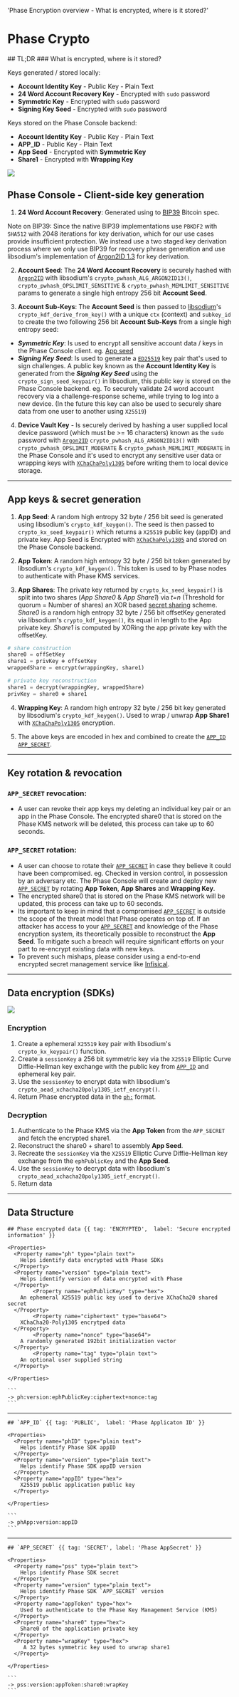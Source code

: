   'Phase Encryption overview - What is encrypted, where is it stored?'

# Phase Crypto

<Note>
## TL;DR
### What is encrypted, where is it stored?

Keys generated / stored locally:

- **Account Identity Key** - Public Key - Plain Text
- **24 Word Account Recovery Key** - Encrypted with `sudo` password
- **Symmetric Key** - Encrypted with `sudo` password
- **Signing Key Seed** - Encrypted with `sudo` password

Keys stored on the Phase Console backend:

- **Account Identity Key** - Public Key - Plain Text
- **APP_ID** - Public Key - Plain Text
- **App Seed** - Encrypted with **Symmetric Key**
- **Share1** - Encrypted with **Wrapping Key**

</Note>

![](/assets/phase-console-crypto.svg)

## Phase Console - Client-side key generation

1. **24 Word Account Recovery**: Generated using to [BIP39](https://github.com/bitcoin/bips/blob/master/bip-0039.mediawiki) Bitcoin spec.

Note on BIP39: Since the native BIP39 implementations use `PBKDF2` with `SHA512` with 2048 iterations for key derivation, which for our use cases provide insufficient protection. We instead use a two staged key derivation process where we only use BIP39 for recovery phrase generation and use libsodium's implementation of [Argon2ID 1.3](https://doc.libsodium.org/password_hashing#argon2) for key derivation.

2. **Account Seed**: The **24 Word Account Recovery** is securely hashed with [`Argon2ID`](https://en.wikipedia.org/wiki/Argon2) with libsodium's `crypto_pwhash_ALG_ARGON2ID13()`, `crypto_pwhash_OPSLIMIT_SENSITIVE` & `crypto_pwhash_MEMLIMIT_SENSITIVE` params to generate a single high entropy 256 bit **Account Seed**.

3. **Account Sub-Keys**: The **Account Seed** is then passed to [libsodium](https://doc.libsodium.org/key_derivation#deriving-keys-from-a-single-high-entropy-key)'s `crypto_kdf_derive_from_key()` with a unique `ctx` (context) and `subkey_id` to create the two following 256 bit **Account Sub-Keys** from a single high entropy seed:

- **_Symmetric Key_**: Is used to encrypt all sensitive account data / keys in the Phase Console client. eg. [App seed](/security/phase-encryption#app-keys-and-secret-generation)
- **_Signing Key Seed_**: Is used to generate a [`ED25519`](https://www.cryptopp.com/wiki/Ed25519) key pair that's used to sign challenges. A public key known as the **Account Identity Key** is generated from the **_Signing Key Seed_** using the `crypto_sign_seed_keypair()` in libsodium, this public key is stored on the Phase Console backend. eg. To securely validate 24 word account recovery via a challenge-response scheme, while trying to log into a new device. (In the future this key can also be used to securely share data from one user to another using `X25519`)

4. **Device Vault Key** - Is securely derived by hashing a user supplied local device password (which must be >= 16 characters) known as the `sudo` password with [`Argon2ID`](https://en.wikipedia.org/wiki/Argon2) `crypto_pwhash_ALG_ARGON2ID13()` with `crypto_pwhash_OPSLIMIT_MODERATE` & `crypto_pwhash_MEMLIMIT_MODERATE` in the Phase Console and it's used to encrypt any sensitive user data or wrapping keys with [`XChaChaPoly1305`](https://doc.libsodium.org/secret-key_cryptography/aead/chacha20-poly1305) before writing them to local device storage.

---

## App keys & secret generation

1. **App Seed**: A random high entropy 32 byte / 256 bit seed is generated using libsodium's `crypto_kdf_keygen()`. The seed is then passed to `crypto_kx_seed_keypair()` which returns a `X25519` public key (appID) and private key. App Seed is Encrypted with [`XChaChaPoly1305`](https://doc.libsodium.org/secret-key_cryptography/aead/chacha20-poly1305) and stored on the Phase Console backend.

2. **App Token**: A random high entropy 32 byte / 256 bit token generated by libsodium's `crypto_kdf_keygen()`. This token is used to by Phase nodes to authenticate with Phase KMS services.

3. **App Shares**: The private key returned by `crypto_kx_seed_keypair()` is split into two shares (_App Share0_ & _App Share1_) via _t=n_ (Threshold for quorum = Number of shares) an XOR based [secret sharing](/security/cryptography#secret-sharing) scheme. _Share0_ is a random high entropy 32 byte / 256 bit offsetKey generated via libsodium's `crypto_kdf_keygen()`, its equal in length to the App private key. _Share1_ is computed by XORing the app private key with the offsetKey.

```python
# share construction
share0 = offSetKey
share1 = privKey ⊕ offsetKey
wrappedShare = encrypt(wrappingKey, share1)

# private key reconstruction
share1 = decrypt(wrappingKey, wrappedShare)
privKey = share0 ⊕ share1
```

4. **Wrapping Key**: A random high entropy 32 byte / 256 bit key generated by libsodium's `crypto_kdf_keygen()`. Used to wrap / unwrap **App Share1** with [`XChaChaPoly1305`](https://doc.libsodium.org/secret-key_cryptography/aead/chacha20-poly1305) encryption.

5. The above keys are encoded in hex and combined to create the [`APP_ID`](/security/phase-encryption#app-id) [`APP_SECRET`](/security/phase-encryption#app-secret).

---

## Key rotation & revocation

### `APP_SECRET` revocation:

- A user can revoke their app keys my deleting an individual key pair or an app in the Phase Console. The encrypted share0 that is stored on the Phase KMS network will be deleted, this process can take up to 60 seconds.

### `APP_SECRET` rotation:

- A user can choose to rotate their [`APP_SECRET`](/security/phase-encryption#app-secret) in case they believe it could have been compromised. eg. Checked in version control, in possession by an adversary etc. The Phase Console will create and deploy new [`APP_SECRET`](/security/phase-encryption#app-secret) by rotating **App Token**, **App Shares** and **Wrapping Key**.
- The encrypted share0 that is stored on the Phase KMS network will be updated, this process can take up to 60 seconds.
- Its important to keep in mind that a compromised [`APP_SECRET`](/security/phase-encryption#app-secret) is outside the scope of the threat model that Phase operates on top of. If an attacker has access to your [`APP_SECRET`](/security/phase-encryption#app-secret) and knowledge of the Phase encryption system, its theoretically possible to reconstruct the **App Seed**. To mitigate such a breach will require significant efforts on your part to re-encrypt existing data with new keys.
- To prevent such mishaps, please consider using a end-to-end encrypted secret management service like [Infisical](https://infisical.com/).

---

## Data encryption (SDKs)

![](/assets/phase-sdk-crypto.svg)

### Encryption

1. Create a ephemeral `X25519` key pair with libsodium's `crypto_kx_keypair()` function.
2. Create a `sessionKey` a 256 bit symmetric key via the `X25519` Elliptic Curve Diffie-Hellman key exchange with the public key from [`APP_ID`](/security/phase-encryption#app-id) and ephemeral key pair.
3. Use the `sessionKey` to encrypt data with libsodium's `crypto_aead_xchacha20poly1305_ietf_encrypt()`.
4. Return Phase encrypted data in the [`ph:`](/security/phase-encryption#phase-encrypted-data) format.

### Decryption

1. Authenticate to the Phase KMS via the **App Token** from the `APP_SECRET` and fetch the encrypted share1.
2. Reconstruct the share0 + share1 to assembly **App Seed**.
3. Recreate the `sessionKey` via the `X25519` Elliptic Curve Diffie-Hellman key exchange from the `ephPublicKey` and the **App Seed**.
4. Use the `sessionKey` to decrypt data with libsodium's `crypto_aead_xchacha20poly1305_ietf_encrypt()`.
5. Return data

---

## Data Structure

<Row>
  <Col>

    ## Phase encrypted data {{ tag: 'ENCRYPTED',  label: 'Secure encrypted information' }}

    <Properties>
      <Property name="ph" type="plain text">
        Helps identify data encrypted with Phase SDKs
      </Property>
      <Property name="version" type="plain text">
        Helps identify version of data encrypted with Phase
      </Property>
            <Property name="ephPublicKey" type="hex">
        An ephemeral X25519 public key used to derive XChaCha20 shared secret
      </Property>
            <Property name="ciphertext" type="base64">
        XChaCha20-Poly1305 encrytped data
      </Property>
            <Property name="nonce" type="base64">
        A randomly generated 192bit initialization vector
      </Property>
            <Property name="tag" type="plain text">
        An optional user supplied string
      </Property>

    </Properties>

  </Col>
  <Col sticky>

    ```
    -> ph:version:ephPublicKey:ciphertext+nonce:tag
    ```

  </Col>
</Row>

---

<Row>
  <Col>

    ## `APP_ID` {{ tag: 'PUBLIC',  label: 'Phase Applicaton ID' }}

    <Properties>
      <Property name="phID" type="plain text">
        Helps identify Phase SDK appID
      </Property>
      <Property name="version" type="plain text">
        Helps identify Phase SDK appID version
      </Property>
      <Property name="appID" type="hex">
        X25519 public application public key
      </Property>

    </Properties>

  </Col>
  <Col sticky>

    ```
    -> phApp:version:appID
    ```

  </Col>
</Row>

---

<Row>
  <Col>

    ## `APP_SECRET` {{ tag: 'SECRET', label: 'Phase AppSecret' }}

    <Properties>
      <Property name="pss" type="plain text">
        Helps identify Phase SDK secret
      </Property>
      <Property name="version" type="plain text">
        Helps identify Phase SDK `APP_SECRET` version
      </Property>
      <Property name="appToken" type="hex">
        Used to authenticate to the Phase Key Management Service (KMS)
      </Property>
      <Property name="share0" type="hex">
        Share0 of the application private key
      </Property>
      <Property name="wrapKey" type="hex">
         A 32 bytes symmetric key used to unwrap share1
      </Property>

    </Properties>

  </Col>
  <Col sticky>

    ```
    -> pss:version:appToken:share0:wrapKey
    ```

  </Col>
</Row>
